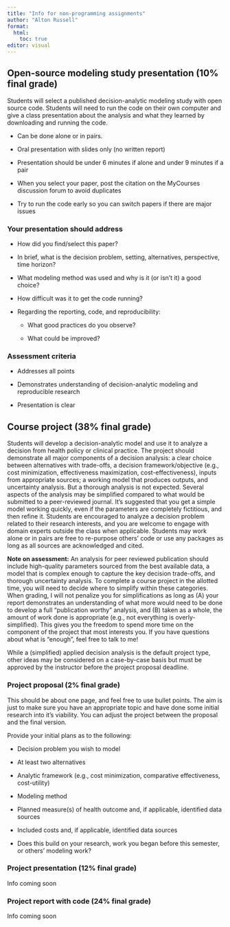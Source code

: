 ```yaml
---
title: "Info for non-programming assignments"
author: "Alton Russell"
format:
  html:
    toc: true
editor: visual
---
```


## **Open-source modeling study presentation (10% final grade)**

Students will select a published decision-analytic modeling study with open source code. Students will need to run the code on their own computer and give a class presentation about the analysis and what they learned by downloading and running the code.

-   Can be done alone or in pairs.

-   Oral presentation with slides only (no written report)

-   Presentation should be under 6 minutes if alone and under 9 minutes if a pair

-   When you select your paper, post the citation on the MyCourses discussion forum to avoid duplicates

-   Try to run the code early so you can switch papers if there are major issues

### Your presentation should address

-   How did you find/select this paper?

-   In brief, what is the decision problem, setting, alternatives, perspective, time horizon?

-   What modeling method was used and why is it (or isn't it) a good choice?

-   How difficult was it to get the code running?

-   Regarding the reporting, code, and reproducibility:

    -   What good practices do you observe?

    -   What could be improved?

### Assessment criteria

-   Addresses all points

-   Demonstrates understanding of decision-analytic modeling and reproducible research

-   Presentation is clear

## Course project (38% final grade)

Students will develop a decision-analytic model and use it to analyze a decision from health policy or clinical practice. The project should demonstrate all major components of a decision analysis: a clear choice between alternatives with trade-offs, a decision framework/objective (e.g., cost minimization, effectiveness maximization, cost-effectiveness), inputs from appropriate sources; a working model that produces outputs, and uncertainty analysis. But a thorough analysis is not expected. Several aspects of the analysis may be simplified compared to what would be submitted to a peer-reviewed journal. It's suggested that you get a simple model working quickly, even if the parameters are completely fictitious, and then refine it. Students are encouraged to analyze a decision problem related to their research interests, and you are welcome to engage with domain experts outside the class when applicable. Students may work alone or in pairs are free to re-purpose others' code or use any packages as long as all sources are acknowledged and cited.

**Note on assessment:** An analysis for peer reviewed publication should include high-quality parameters sourced from the best available data, a model that is complex enough to capture the key decision trade-offs, and thorough uncertainty analysis. To complete a course project in the allotted time, you will need to decide where to simplify within these categories. When grading, I will not penalize you for simplifications as long as (A) your report demonstrates an understanding of what more would need to be done to develop a full "publication worthy" analysis, and (B) taken as a whole, the amount of work done is appropriate (e.g., not everything is overly-simplified). This gives you the freedom to spend more time on the component of the project that most interests you. If you have questions about what is "enough", feel free to talk to me!

While a (simplified) applied decision analysis is the default project type, other ideas may be considered on a case-by-case basis but must be approved by the instructor before the project proposal deadline.

### Project proposal (2% final grade)

This should be about one page, and feel free to use bullet points. The aim is just to make sure you have an appropriate topic and have done some initial research into it's viability. You can adjust the project between the proposal and the final version.

Provide your initial plans as to the following:

-   Decision problem you wish to model

-   At least two alternatives

-   Analytic framework (e.g., cost minimization, comparative effectiveness, cost-utility)

-   Modeling method

-   Planned measure(s) of health outcome and, if applicable, identified data sources

-   Included costs and, if applicable, identified data sources

-   Does this build on your research, work you began before this semester, or others' modeling work?

### Project presentation (12% final grade)

Info coming soon

### Project report with code (24% final grade)

Info coming soon
